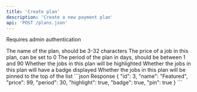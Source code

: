 ```yaml
---
title: 'Create plan'
description: 'Create a new payment plan'
api: 'POST /plans.json'
---
```


<Note>Requires admin authentication</Note>

<ParamField body="name" type="string" required>
  The name of the plan, should be 3-32 characters
</ParamField>

<ParamField body="price" type="integer" required>
  The price of a job in this plan, can be set to 0
</ParamField>

<ParamField body="period" type="integer" required>
  The period of the plan in days, should be between 1 and 90
</ParamField>

<ParamField body="highlight" type="boolean" default="false">
  Whether the jobs in this plan will be highlighted
</ParamField>

<ParamField body="badge" type="boolean" default="false">
  Whether the jobs in this plan will have a badge displayed
</ParamField>

<ParamField body="pin" type="boolean" default="false">
  Whether the jobs in this plan will be pinned to the top of the list
</ParamField>

<ResponseExample>
```json Response
{
  "id": 3,
  "name": "Featured",
  "price": 99,
  "period": 30,
  "highlight": true,
  "badge": true,
  "pin": true
}
```
</ResponseExample>
